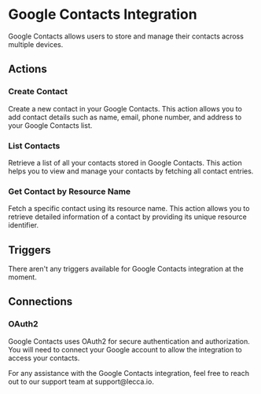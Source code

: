 
# Google Contacts Integration

Google Contacts allows users to store and manage their contacts across multiple devices.

## Actions

### Create Contact

Create a new contact in your Google Contacts. This action allows you to add contact details such as name, email, phone number, and address to your Google Contacts list.

### List Contacts

Retrieve a list of all your contacts stored in Google Contacts. This action helps you to view and manage your contacts by fetching all contact entries.

### Get Contact by Resource Name

Fetch a specific contact using its resource name. This action allows you to retrieve detailed information of a contact by providing its unique resource identifier.

## Triggers

There aren't any triggers available for Google Contacts integration at the moment.

## Connections

### OAuth2

Google Contacts uses OAuth2 for secure authentication and authorization. You will need to connect your Google account to allow the integration to access your contacts.

<Callout type="info" emoji="💡">
  For any assistance with the Google Contacts integration, feel free to reach
  out to our support team at support@lecca.io.
</Callout>
